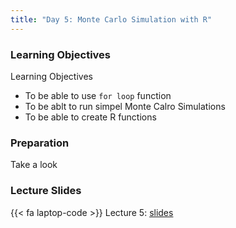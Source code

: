 ```yaml
---
title: "Day 5: Monte Carlo Simulation with R"
---
```



### Learning Objectives

:::{.goals}
::::{.goals-header}
Learning Objectives
::::
::::{.goals-container}
+ To be able to use `for loop` function
+ To be ablt to run simpel Monte Calro Simulations
+ To be able to create R functions
::::
:::


### Preparation

Take a look 


### Lecture Slides
{{< fa laptop-code >}}  Lecture 5: [slides](https://shunkei3.github.io/R-slides/Lec_notes/Lec5/Lec5.html){target="_blank"}

